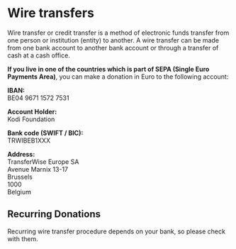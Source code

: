 
<MetadataHeader title="Donate by Wire Transfer" />

# Wire transfers

Wire transfer or credit transfer is a method of electronic funds transfer from one person or institution (entity) to another. A wire transfer can be made from one bank account to another bank account or through a transfer of cash at a cash office.

**If you live in one of the countries which is part of SEPA (Single Euro Payments Area)**, you can make a donation in Euro to the following account:

**IBAN:**  
BE04 9671 1572 7531

**Account Holder:**  
Kodi Foundation

**Bank code (SWIFT / BIC):**  
TRWIBEB1XXX

**Address:**  
TransferWise Europe SA  
Avenue Marnix 13-17  
Brussels  
1000  
Belgium

## Recurring Donations

Recurring wire transfer procedure depends on your bank, so please check with them.